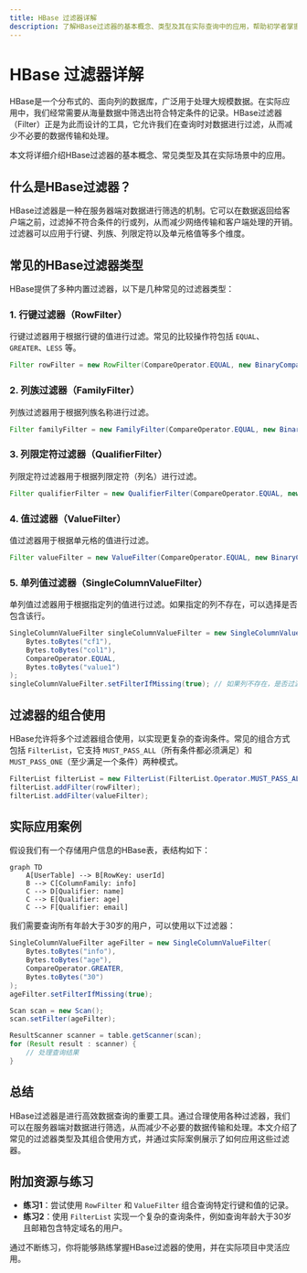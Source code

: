 ```yaml
---
title: HBase 过滤器详解
description: 了解HBase过滤器的基本概念、类型及其在实际查询中的应用，帮助初学者掌握HBase高级查询技巧。
---
```


# HBase 过滤器详解

HBase是一个分布式的、面向列的数据库，广泛用于处理大规模数据。在实际应用中，我们经常需要从海量数据中筛选出符合特定条件的记录。HBase过滤器（Filter）正是为此而设计的工具，它允许我们在查询时对数据进行过滤，从而减少不必要的数据传输和处理。

本文将详细介绍HBase过滤器的基本概念、常见类型及其在实际场景中的应用。

## 什么是HBase过滤器？

HBase过滤器是一种在服务器端对数据进行筛选的机制。它可以在数据返回给客户端之前，过滤掉不符合条件的行或列，从而减少网络传输和客户端处理的开销。过滤器可以应用于行键、列族、列限定符以及单元格值等多个维度。

## 常见的HBase过滤器类型

HBase提供了多种内置过滤器，以下是几种常见的过滤器类型：

### 1. 行键过滤器（RowFilter）

行键过滤器用于根据行键的值进行过滤。常见的比较操作符包括 `EQUAL`、`GREATER`、`LESS` 等。

```java
Filter rowFilter = new RowFilter(CompareOperator.EQUAL, new BinaryComparator(Bytes.toBytes("rowKey1")));
```

### 2. 列族过滤器（FamilyFilter）

列族过滤器用于根据列族名称进行过滤。

```java
Filter familyFilter = new FamilyFilter(CompareOperator.EQUAL, new BinaryComparator(Bytes.toBytes("cf1")));
```

### 3. 列限定符过滤器（QualifierFilter）

列限定符过滤器用于根据列限定符（列名）进行过滤。

```java
Filter qualifierFilter = new QualifierFilter(CompareOperator.EQUAL, new BinaryComparator(Bytes.toBytes("col1")));
```

### 4. 值过滤器（ValueFilter）

值过滤器用于根据单元格的值进行过滤。

```java
Filter valueFilter = new ValueFilter(CompareOperator.EQUAL, new BinaryComparator(Bytes.toBytes("value1")));
```

### 5. 单列值过滤器（SingleColumnValueFilter）

单列值过滤器用于根据指定列的值进行过滤。如果指定的列不存在，可以选择是否包含该行。

```java
SingleColumnValueFilter singleColumnValueFilter = new SingleColumnValueFilter(
    Bytes.toBytes("cf1"),
    Bytes.toBytes("col1"),
    CompareOperator.EQUAL,
    Bytes.toBytes("value1")
);
singleColumnValueFilter.setFilterIfMissing(true); // 如果列不存在，是否过滤掉该行
```

## 过滤器的组合使用

HBase允许将多个过滤器组合使用，以实现更复杂的查询条件。常见的组合方式包括 `FilterList`，它支持 `MUST_PASS_ALL`（所有条件都必须满足）和 `MUST_PASS_ONE`（至少满足一个条件）两种模式。

```java
FilterList filterList = new FilterList(FilterList.Operator.MUST_PASS_ALL);
filterList.addFilter(rowFilter);
filterList.addFilter(valueFilter);
```

## 实际应用案例

假设我们有一个存储用户信息的HBase表，表结构如下：

```mermaid
graph TD
    A[UserTable] --> B[RowKey: userId]
    B --> C[ColumnFamily: info]
    C --> D[Qualifier: name]
    C --> E[Qualifier: age]
    C --> F[Qualifier: email]
```

我们需要查询所有年龄大于30岁的用户，可以使用以下过滤器：

```java
SingleColumnValueFilter ageFilter = new SingleColumnValueFilter(
    Bytes.toBytes("info"),
    Bytes.toBytes("age"),
    CompareOperator.GREATER,
    Bytes.toBytes("30")
);
ageFilter.setFilterIfMissing(true);

Scan scan = new Scan();
scan.setFilter(ageFilter);

ResultScanner scanner = table.getScanner(scan);
for (Result result : scanner) {
    // 处理查询结果
}
```

## 总结

HBase过滤器是进行高效数据查询的重要工具。通过合理使用各种过滤器，我们可以在服务器端对数据进行筛选，从而减少不必要的数据传输和处理。本文介绍了常见的过滤器类型及其组合使用方式，并通过实际案例展示了如何应用这些过滤器。

## 附加资源与练习

- **练习1**：尝试使用 `RowFilter` 和 `ValueFilter` 组合查询特定行键和值的记录。
- **练习2**：使用 `FilterList` 实现一个复杂的查询条件，例如查询年龄大于30岁且邮箱包含特定域名的用户。

通过不断练习，你将能够熟练掌握HBase过滤器的使用，并在实际项目中灵活应用。